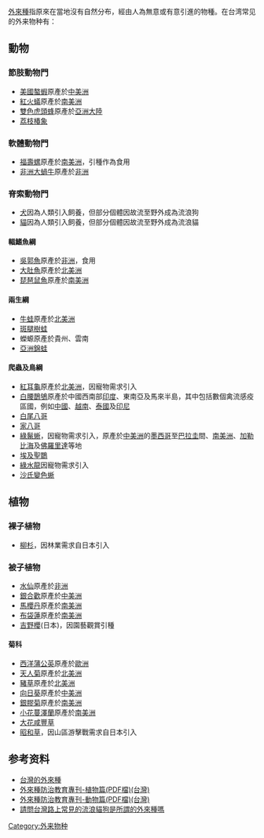 [[外來種|外來種]]指原來在當地沒有自然分布，經由人為無意或有意引進的物種。在台湾常见的外来物种有：

==動物 ==
===節肢動物門===
* [[美國螯蝦|美國螯蝦]]原產於[[中美洲|中美洲]]
* [[紅火蟻|紅火蟻]]原產於[[南美洲|南美洲]]
* [[雙色虎頭蜂|雙色虎頭蜂]]原產於[[亞洲大陸|亞洲大陸]]
* [[荔枝椿象|荔枝椿象]]

===軟體動物門===
* [[福壽螺|福壽螺]]原產於[[南美洲|南美洲]]，引種作為食用
* [[非洲大蝸牛|非洲大蝸牛]]原產於[[非洲|非洲]]
===脊索動物門===
* [[犬|犬]]因為人類引入飼養，但部分個體因故流至野外成為流浪狗
* [[貓|貓]]因為人類引入飼養，但部分個體因故流至野外成為流浪貓
====輻鰭魚綱====
* [[吳郭魚|吳郭魚]]原產於[[非洲|非洲]]，食用
* [[大肚魚|大肚魚]]原產於[[北美洲|北美洲]]
* [[琵琶鼠魚|琵琶鼠魚]]原產於[[南美洲|南美洲]]
====兩生綱====
* [[牛蛙|牛蛙]]原產於[[北美洲|北美洲]]
*[[斑腿樹蛙|斑腿樹蛙]]
*蠑螈原產於貴州、雲南
*[[亞洲錦蛙|亞洲錦蛙]]

====爬蟲及鳥綱====
* [[紅耳龜|紅耳龜]]原產於[[北美洲|北美洲]]，因寵物需求引入
* [[白腰鵲鴝|白腰鵲鴝]]原產於中國西南部[[印度|印度]]、東南亞及馬來半島，其中包括數個禽流感疫區國，例如[[中國|中國]]、[[越南|越南]]、[[泰國|泰國]]及[[印尼|印尼]]
*[[白尾八哥|白尾八哥]]
*[[家八哥|家八哥]]
*[[綠鬣蜥|綠鬣蜥]]，因寵物需求引入，原產於[[中美洲|中美洲]]的[[墨西哥|墨西哥]]至[[巴拉圭|巴拉圭]]間、[[南美洲|南美洲]]、[[加勒比海|加勒比海]]及[[佛羅里達|佛羅里達]]等地
*[[埃及聖䴉|埃及聖䴉]]
*[[綠水龍|綠水龍]]因寵物需求引入
*[[沙氏變色蜥|沙氏變色蜥]]

== 植物 ==
===裸子植物===
* [[柳杉|柳杉]]，因林業需求自日本引入
===被子植物===
*[[水仙|水仙]]原產於[[非洲|非洲]]
* [[銀合歡|銀合歡]]原產於[[中美洲|中美洲]]
* [[馬櫻丹|馬櫻丹]]原產於[[南美洲|南美洲]]
* [[布袋蓮|布袋蓮]]原產於[[南美洲|南美洲]]
* [[吉野櫻|吉野櫻]](日本)，因園藝觀賞引種
====菊科====
* [[西洋蒲公英|西洋蒲公英]]原產於[[歐洲|歐洲]]
* [[天人菊|天人菊]]原產於[[北美洲|北美洲]]
* [[豬草|豬草]]原產於[[北美洲|北美洲]]
* [[向日葵|向日葵]]原產於[[中美洲|中美洲]]
* [[銀膠菊|銀膠菊]]原產於[[南美洲|南美洲]]
* [[小花蔓澤蘭|小花蔓澤蘭]]原產於[[南美洲|南美洲]]
* [[大花咸豐草|大花咸豐草]]
* [[昭和草|昭和草]]，因山區游擊戰需求自日本引入

==参考资料==
* [http://e-info.org.tw/topics/44727 台灣的外來種] {{Wayback|url=http://e-info.org.tw/topics/44727 |date=20201201075112 }}
* [http://conservation.forest.gov.tw/0000405 外來種防治教育專刊-植物篇(PDF檔)(台灣)]{{Wayback|url=http://conservation.forest.gov.tw/0000405 |date=20171018191602 }}
* [http://conservation.forest.gov.tw/0000404 外來種防治教育專刊-動物篇(PDF檔)(台灣)]{{Wayback|url=http://conservation.forest.gov.tw/0000404 |date=20171018190939 }}
* [https://www.tesri.gov.tw/A10_1/content/16397 請問台灣路上常見的流浪貓狗是所謂的外來種嗎] {{Wayback|url=https://www.tesri.gov.tw/A10_1/content/16397 |date=20220315030358 }}
[[Category:外来物种|Category:外来物种]]